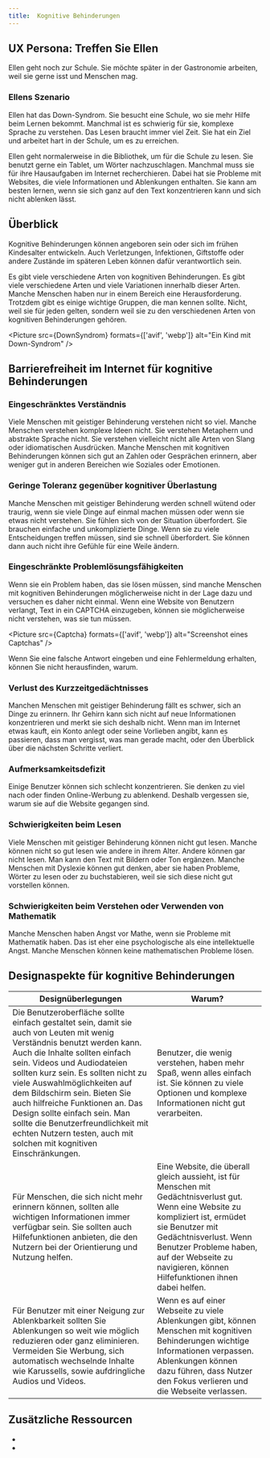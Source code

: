 ```yaml
---
title:  Kognitive Behinderungen
---
```




## UX Persona: Treffen Sie Ellen

Ellen geht noch zur Schule. Sie möchte später in der Gastronomie arbeiten, weil sie gerne isst und Menschen mag.

### Ellens Szenario

Ellen hat das Down-Syndrom. Sie besucht eine Schule, wo sie mehr Hilfe beim Lernen bekommt. Manchmal ist es schwierig für
sie, komplexe Sprache zu verstehen. Das Lesen braucht immer viel Zeit. Sie hat ein Ziel und arbeitet hart in der Schule, um
es zu erreichen.

Ellen geht normalerweise in die Bibliothek, um für die Schule zu lesen. Sie benutzt gerne ein Tablet, um Wörter
nachzuschlagen. Manchmal muss sie für ihre Hausaufgaben im Internet recherchieren. Dabei hat sie Probleme mit Websites, die
viele Informationen und Ablenkungen enthalten. Sie kann am besten lernen, wenn sie sich ganz auf den Text konzentrieren kann
und sich nicht ablenken lässt.

## Überblick

Kognitive Behinderungen können angeboren sein oder sich im frühen Kindesalter entwickeln. Auch Verletzungen, Infektionen,
Giftstoffe oder andere Zustände im späteren Leben können dafür verantwortlich sein.

Es gibt viele verschiedene Arten von kognitiven Behinderungen. Es gibt viele verschiedene Arten und viele Variationen innerhalb
dieser Arten. Manche Menschen haben nur in einem Bereich eine Herausforderung. Trotzdem gibt es einige wichtige Gruppen, die man
kennen sollte. Nicht, weil sie für jeden gelten, sondern weil sie zu den verschiedenen Arten von kognitiven Behinderungen gehören.

<Picture src={DownSyndrom} formats={['avif', 'webp']} alt="Ein Kind mit Down-Syndrom" />

## Barrierefreiheit im Internet für kognitive Behinderungen

### Eingeschränktes Verständnis

Viele Menschen mit geistiger Behinderung verstehen nicht so viel. Manche Menschen verstehen komplexe Ideen nicht. Sie
verstehen Metaphern und abstrakte Sprache nicht. Sie verstehen vielleicht nicht alle Arten von Slang oder idiomatischen
Ausdrücken. Manche Menschen mit kognitiven Behinderungen können sich gut an Zahlen oder Gesprächen erinnern, aber weniger
gut in anderen Bereichen wie Soziales oder Emotionen.

### Geringe Toleranz gegenüber kognitiver Überlastung

Manche Menschen mit geistiger Behinderung werden schnell wütend oder traurig, wenn sie viele Dinge auf einmal machen
müssen oder wenn sie etwas nicht verstehen. Sie fühlen sich von der Situation überfordert. Sie brauchen einfache und
unkomplizierte Dinge. Wenn sie zu viele Entscheidungen treffen müssen, sind sie schnell überfordert. Sie können dann
auch nicht ihre Gefühle für eine Weile ändern.

### Eingeschränkte Problemlösungsfähigkeiten

Wenn sie ein Problem haben, das sie lösen müssen, sind manche Menschen mit kognitiven Behinderungen möglicherweise nicht
in der Lage dazu und versuchen es daher nicht einmal. Wenn eine Website von Benutzern verlangt, Text in ein CAPTCHA einzugeben,
können sie möglicherweise nicht verstehen, was sie tun müssen.

<Picture src={Captcha} formats={['avif', 'webp']} alt="Screenshot eines Captchas" />

Wenn Sie eine falsche Antwort eingeben und eine Fehlermeldung erhalten, können Sie nicht herausfinden, warum.

### Verlust des Kurzzeitgedächtnisses

Manchen Menschen mit geistiger Behinderung fällt es schwer, sich an Dinge zu erinnern. Ihr Gehirn kann sich nicht
auf neue Informationen konzentrieren und merkt sie sich deshalb nicht. Wenn man im Internet etwas kauft, ein Konto
anlegt oder seine Vorlieben angibt, kann es passieren, dass man vergisst, was man gerade macht, oder den Überblick
über die nächsten Schritte verliert.

### Aufmerksamkeitsdefizit

Einige Benutzer können sich schlecht konzentrieren. Sie denken zu viel nach oder finden Online-Werbung zu ablenkend.
Deshalb vergessen sie, warum sie auf die Website gegangen sind.

### Schwierigkeiten beim Lesen

Viele Menschen mit geistiger Behinderung können nicht gut lesen. Manche können nicht so gut lesen wie andere in ihrem
Alter. Andere können gar nicht lesen. Man kann den Text mit Bildern oder Ton ergänzen. Manche Menschen mit Dyslexie können
gut denken, aber sie haben Probleme, Wörter zu lesen oder zu buchstabieren, weil sie sich diese nicht gut vorstellen können.

### Schwierigkeiten beim Verstehen oder Verwenden von Mathematik

Manche Menschen haben Angst vor Mathe, wenn sie Probleme mit Mathematik haben. Das ist eher eine psychologische als eine
intellektuelle Angst. Manche Menschen können keine mathematischen Probleme lösen.

## Designaspekte für kognitive Behinderungen

| Designüberlegungen                                                                                                                                                                                                                                                                                                                                                                                                                                                               | Warum?                                                                                                                                                                                                                                                                               |
| -------------------------------------------------------------------------------------------------------------------------------------------------------------------------------------------------------------------------------------------------------------------------------------------------------------------------------------------------------------------------------------------------------------------------------------------------------------------------------- | ------------------------------------------------------------------------------------------------------------------------------------------------------------------------------------------------------------------------------------------------------------------------------------ |
| Die Benutzeroberfläche sollte einfach gestaltet sein, damit sie auch von Leuten mit wenig Verständnis benutzt werden kann. Auch die Inhalte sollten einfach sein. Videos und Audiodateien sollten kurz sein. Es sollten nicht zu viele Auswahlmöglichkeiten auf dem Bildschirm sein. Bieten Sie auch hilfreiche Funktionen an. Das Design sollte einfach sein. Man sollte die Benutzerfreundlichkeit mit echten Nutzern testen, auch mit solchen mit kognitiven Einschränkungen. | Benutzer, die wenig verstehen, haben mehr Spaß, wenn alles einfach ist. Sie können zu viele Optionen und komplexe Informationen nicht gut verarbeiten.                                                                                                                               |
| Für Menschen, die sich nicht mehr erinnern können, sollten alle wichtigen Informationen immer verfügbar sein. Sie sollten auch Hilfefunktionen anbieten, die den Nutzern bei der Orientierung und Nutzung helfen.                                                                                                                                                                                                                                                                | Eine Website, die überall gleich aussieht, ist für Menschen mit Gedächtnisverlust gut. Wenn eine Website zu kompliziert ist, ermüdet sie Benutzer mit Gedächtnisverlust. Wenn Benutzer Probleme haben, auf der Webseite zu navigieren, können Hilfefunktionen ihnen dabei helfen.    |
| Für Benutzer mit einer Neigung zur Ablenkbarkeit sollten Sie Ablenkungen so weit wie möglich reduzieren oder ganz eliminieren. Vermeiden Sie Werbung, sich automatisch wechselnde Inhalte wie Karussells, sowie aufdringliche Audios und Videos.                                                                                                                                                                                                                                 | Wenn es auf einer Webseite zu viele Ablenkungen gibt, können Menschen mit kognitiven Behinderungen wichtige Informationen verpassen. Ablenkungen können dazu führen, dass Nutzer den Fokus verlieren und die Webseite verlassen.                                                     |

## Zusätzliche Ressourcen

- <ExternalLink href="http://idahoat.org/Portals/60/Documents/Services/Resources/AT_CognitiveImpairmentsHandbook.pdf" text="Assistive Technology for Individuals with Cognitive Impairments, von Idaho Assistive Technology Project" />
- <ExternalLink href="https://www.fcc.gov/document/white-paper-ict-access-people-cognitive-disabilities" text="Weißbuch zum IKT-Zugang für Menschen mit kognitiven Behinderungen" />
